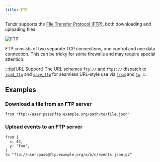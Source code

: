 ```yaml
---
title: FTP
---
```


Tenzir supports the [File Transfer Protocol
(FTP)](https://en.wikipedia.org/wiki/File_Transfer_Protocol), both downloading
and uploading files.

![FTP](ftp.svg)

FTP consists of two separate TCP connections, one control and one data
connection. This can be tricky for some firewalls and may require special
attention.

:::tip[URL Support]
The URL schemes `ftp://` and `ftps://` dispatch to
[`load_ftp`](/references/operators/load_ftp) and
[`save_ftp`](/references/operators/save_ftp) for seamless URL-style use via
[`from`](/references/operators/from) and
[`to`](/references/operators/to).
:::

## Examples

### Download a file from an FTP server

```tql
from "ftp://user:pass@ftp.example.org/path/to/file.json"
```

### Upload events to an FTP server

```tql
from {
  x: 42,
  y: "foo",
}
to "ftp://user:pass@ftp.example.org/a/b/c/events.json.gz"
```

